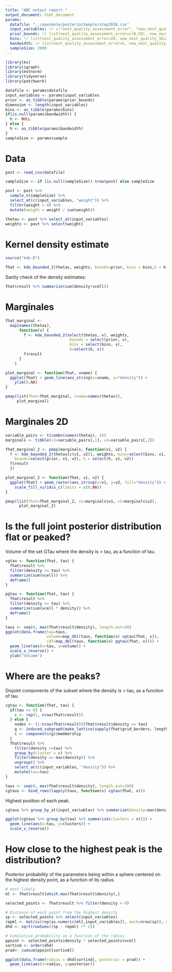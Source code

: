 ```yaml
---
title: "ABC output report."
output_document: html_document
params:
  datafile: "../openmole/posteriorSample/step2658.csv"
  input_variables: !r c("nest_quality_assessment_error", "new_nest_quality_SD","exploring_phase") 
  prior_bounds: !r list(nest_quality_assessment_error=c(0,50), new_nest_quality_SD=c(0,100), exploring_phase=c(50,5000))
  bins: !r list(nest_quality_assessment_error=20, new_nest_quality_SD=20, exploring_phase=20)
  bandwidth: !r list(nest_quality_assessment_error=5, new_nest_quality_SD=5, exploring_phase=200)
  sampleSize: 2000
---
```


```r
library(ks)
library(igraph)
library(mvtnorm)
library(tidyverse)
library(patchwork)
```

```r
datafile <- params$datafile
input_variables <- params$input_variables
prior <- as_tibble(params$prior_bounds)
dimension <- length(input_variables)
bins <- as_tibble(params$bins)
if(is.null(params$bandwidth)) {
  h <- NULL
} else {
  h <- as_tibble(params$bandwidth)
}
sampleSize <- params$sample
```

# Data

```r
post <- read_csv(datafile) 

sampleSize <- if (is.null(sampleSize)) nrow(post) else sampleSize

post <- post %>% 
  sample_n(sampleSize) %>% 
  select_at(c(input_variables, "weight")) %>%
  filter(weight > 0) %>%
  mutate(weight = weight / sum(weight))

thetas <- post %>% select_at(input_variables)
weights <- post %>% select(weight)
```

# Kernel density estimate

```r
source("kde.R")
```

```r
fhat <- kde_bounded_2(thetas, weights, bounds=prior, bins = bins,h = h)
```

Sanity check of the density estimates:

```r
fhat$result %>% summarize(sum(density*vcell)) 
```

# Marginales

```r
fhat_marginal <- 
  map(names(thetas), 
      function(v) {
        f <- kde_bounded_2(select(thetas, v), weights, 
                            bounds = select(prior, v), 
                            bins = select(bins, v), 
                            h=select(h, v))
        f$result
      }
    )

plot_marginal <- function(fhat, vname) {
  ggplot(fhat) + geom_line(aes_string(x=vname, y="density")) +
    ylim(0,NA)
}

pmap(list(fhat=fhat_marginal, vname=names(thetas)),
     plot_marginal)
```


# Marginales 2D

```r
variable_pairs <- t(combn(names(thetas), 2))
marginals <- tibble(v1=variable_pairs[,1], v2=variable_pairs[,2])

fhat_marginal_2 <- pmap(marginals, function(v1, v2) {
  f <- kde_bounded_2(thetas[c(v1, v2)], weights, bins=select(bins, v1, v2), 
    bounds=select(prior, v1, v2), h = select(h, v1, v2))
  f$result
  })

plot_marginal_2 <- function(fhat, v1, v2) {
  ggplot(fhat) + geom_raster(aes_string(x=v1, y=v2, fill="density")) +
    scale_fill_viridis_c(limits = c(0,NA))
}

pmap(list(fhat=fhat_marginal_2, v1=marginals$v1, v2=marginals$v2),
      plot_marginal_2)
```


# Is the full joint posterior distribution flat or peaked?

Volume of the set GTau where the density is > tau, as a function of tau.

```r
vgtau <- function(fhat, tau) {
  fhat$result %>% 
  filter(density >= tau) %>% 
  summarize(sum(vcell)) %>% 
  deframe()
}

pgtau <- function(fhat, tau) {
  fhat$result %>% 
  filter(density >= tau) %>% 
  summarize(sum(vcell * density)) %>% 
  deframe()
}
```

```r
taus <- seq(0, max(fhat$result$density), length.out=50)
ggplot(data.frame(tau=taus, 
                  volume=map_dbl(taus, function(x) vgtau(fhat, x)),
                  cdf=map_dbl(taus, function(x) pgtau(fhat, x)))) +
  geom_line(aes(x=tau, y=volume)) +
  scale_x_reverse() +
  ylab("Volume")
```


# Where are the peaks?

Disjoint components of the subset where the density is > tau, as a function of tau.

```r
cgtau <- function(fhat, tau) {
  if(tau <= 0) {
    c <- rep(1, nrow(fhat$result))
  } else {
    nodes <- (1:nrow(fhat$result))[fhat$result$density >= tau]
    g <- induced_subgraph(make_lattice(sapply(fhat$grid_borders, length)), nodes)
    c <- components(g)$membership
  }
  fhat$result %>% 
    filter(density >=tau) %>% 
    group_by(cluster = c) %>%
    filter(density == max(density)) %>%
    ungroup() %>%
    select_at(c(input_variables, "density")) %>%
    mutate(tau=tau)
}

taus <- seq(0, max(fhat$result$density), length.out=100)
cgtaus <- bind_rows(lapply(taus, function(x) cgtau(fhat, x)))
```

Highest position of each peak.

```r
cgtaus %>% group_by_at(input_variables) %>% summarize(density=max(density)) %>% ungroup() %>% arrange(desc(density)) 
```

```r
ggplot(cgtaus %>% group_by(tau) %>% summarize(clusters = n())) +
  geom_line(aes(x=tau, y=clusters)) +
  scale_x_reverse()
```

# How close to the highest peak is the distribution?

Posterior probability of the parameters being within a sphere centered on the highest density point, as a function of its radius. 

```r
# most likely
ml <- fhat$result[which.max(fhat$result$density),]

selected_points <- fhat$result %>% filter(density > 0)

# Distance of each point from the highest density
sp <- selected_points %>% select(input_variables)
repml <- matrix(rep(as.numeric(ml[,input_variables]), each=nrow(sp)), ncol=dimension)
dhd <- sqrt(rowSums((sp - repml) ** 2))

# Cumulative probability as a function of the radius
ppoint <- selected_points$density * selected_points$vcell
sortind <- order(dhd)
prad<- cumsum(ppoint[sortind])

ggplot(data.frame(radius = dhd[sortind], posterior = prad)) +
  geom_line(aes(x=radius, y=posterior))
```

